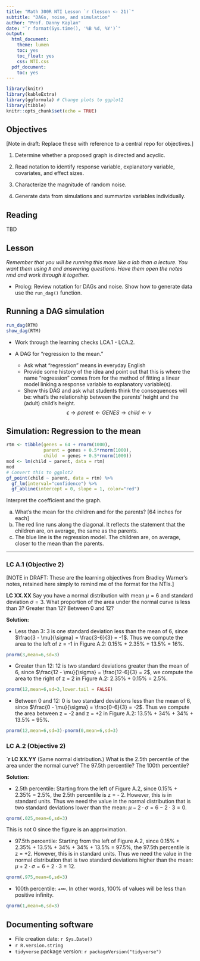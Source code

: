 ```yaml
---
title: "Math 300R NTI Lesson `r (lesson <- 21)`"
subtitle: "DAGs, noise, and simulation"
author: "Prof. Danny Kaplan"
date: "`r format(Sys.time(), '%B %d, %Y')`"
output:
  html_document:
    theme: lumen
    toc: yes
    toc_float: yes
    css: NTI.css
  pdf_document:
    toc: yes
---
```



```r
library(knitr)
library(kableExtra)
library(ggformula) # Change plots to ggplot2
library(tibble)
knitr::opts_chunk$set(echo = TRUE)
```

## Objectives

[Note in draft: Replace these with reference to a central repo for objectives.]

#. Determine whether a proposed graph is directed and acyclic.

#. Read notation to identify response variable, explanatory variable, covariates, and effect sizes.

#. Characterize the magnitude of random noise.

#. Generate data from simulations and summarize variables individually.

<!-- noise sources for simulation, normal, two-sided exponential, dicotomizer. Maybe use a pipe for the added noise, e.g. children |> epsilon(0.5) -->

## Reading

TBD


## Lesson

*Remember that you will be running this more like a lab than a lecture. You want them using `R` and answering questions. Have them open the notes rmd and work through it together.*

+ Prolog: Review notation for DAGs and noise. Show how to generate data use the `run_dag()` function.

::: {.callout-note}
## Running a DAG simulation

```r
run_dag(RTM)
show_dag(RTM)
```
:::

+ Work through the learning checks LCA.1 - LCA.2.

+ A DAG for "regression to the mean."
    - Ask what "regression" means in everyday English
    - Provide some history of the idea and point out that this is where the name "regression" comes from for the method of fitting a linear model linking a response variable to explanatory variable(s).
    - Show this DAG and ask what students think the consequences will be: what's the relationship between the parents' height and the (adult) child's height.
$$\epsilon \rightarrow parent \longleftarrow GENES \longrightarrow child \leftarrow \nu$$

::: {.callout-note}
## Simulation: Regression to the mean

```r
rtm <- tibble(genes = 64 + rnorm(1000), 
              parent = genes + 0.5*rnorm(1000), 
              child  = genes + 0.5*rnorm(1000))
mod <- lm(child ~ parent, data = rtm) 
mod
# Convert this to ggplot2
gf_point(child ~ parent, data = rtm) %>%
  gf_lm(interval="confidence") %>%
  gf_abline(intercept = 0, slope = 1, color="red")
```

Interpret the coefficient and the graph.

a. What's the mean for the children and for the parents? [64 inches for each]
b. The red line runs along the diagonal. It reflects the statement that the children are, on average, the same as the parents.
c. The blue line is the regression model. The children are, on average, closer to the mean than the parents.

:::


***

### LC A.1 (Objective 2)

[NOTE in DRAFT: These are the learning objectives from Bradley Warner's notes, retained here simply to remind me of the format for the NTIs.]

**LC XX.XX** Say you have a normal distribution with mean $\mu=6$ and standard deviation $\sigma=3$. What proportion of the area under the normal curve is less than 3? Greater than 12? Between 0 and 12?

**Solution:**

* Less than 3: 3 is one standard deviation less than the mean of 6, since $\frac{3 - \mu}{\sigma} = \frac{3-6}{3} = -1$. Thus we compute the area to the left of z = -1 in Figure A.2: 0.15% + 2.35% + 13.5% = 16%.

```r
pnorm(3,mean=6,sd=3)
```


* Greater than 12: 12 is two standard deviations greater than the mean of 6, since $\frac{12 - \mu}{\sigma} = \frac{12-6}{3} = 2$, we compute the area to the right of z = 2 in Figure A.2: 2.35% + 0.15% = 2.5%.

```r
pnorm(12,mean=6,sd=3,lower.tail = FALSE)
```


* Between 0 and 12: 0 is two standard deviations less than the mean of 6, since $\frac{0 - \mu}{\sigma} = \frac{0-6}{3} = -2$. Thus we compute the area between z = -2 and z = +2 in Figure A.2: 13.5% + 34% + 34% + 13.5% = 95%.


```r
pnorm(12,mean=6,sd=3)-pnorm(0,mean=6,sd=3)
```

### LC A.2 (Objective 2)

**`r LC XX.YY** (Same normal distribution.) What is the 2.5th percentile of the area under the normal curve? The 97.5th percentile? The 100th percentile?

**Solution:**

* 2.5th percentile: Starting from the left of Figure A.2, since 0.15% + 2.35% = 2.5%, the 2.5th percentile is z = - 2. However, this is in standard units. Thus we need the value in the normal distribution that is two standard deviations lower than the mean: $\mu - 2 \cdot\sigma = 6 - 2 \cdot 3 = 0$.

```r
qnorm(.025,mean=6,sd=3)
```
This is not 0 since the figure is an approximation.

* 97.5th percentile: Starting from the left of Figure A.2, since 0.15% + 2.35% + 13.5% + 34% + 34% + 13.5% = 97.5%, the 97.5th percentile is z = +2. However, this is in standard units. Thus we need the value in the normal distribution that is two standard deviations higher than the mean: $\mu + 2 \cdot\sigma = 6 + 2 \cdot 3 = 12$.

```r
qnorm(.975,mean=6,sd=3)
```


* 100th percentile: $+\infty$. In other words, 100% of values will be less than positive infinity.

```r
qnorm(1,mean=6,sd=3)
```

## Documenting software

  * File creation date: `r Sys.Date()`
  * `r R.version.string`
  * `tidyverse` package version: `r packageVersion("tidyverse")`

